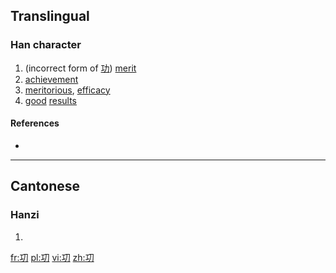 ==Translingual==

===Han character===
{{Han char|rn=18|rad=刀|as=03|sn=5|four=|canj=一尸竹 (MSH)|ids=⿰[[工]][[刀]]}}

# (incorrect form of [[功]]) [[merit]]
# [[achievement]]
# [[meritorious]], [[efficacy]]
# [[good]] [[result]]s

====References====
* {{Han ref|kx=0137.021|uh=34DB|ud=13531}}

----

==Cantonese==

===Hanzi===
{{yue-hanzi|jyut=|y=gung1}}

# {{defn|lang=yue|sort=刀03}}

[[fr:㓛]]
[[pl:㓛]]
[[vi:㓛]]
[[zh:㓛]]